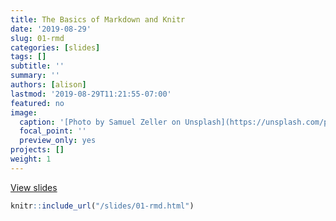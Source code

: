 ```yaml
---
title: The Basics of Markdown and Knitr
date: '2019-08-29'
slug: 01-rmd
categories: [slides]
tags: []
subtitle: ''
summary: ''
authors: [alison]
lastmod: '2019-08-29T11:21:55-07:00'
featured: no
image:
  caption: '[Photo by Samuel Zeller on Unsplash](https://unsplash.com/photos/387LUjMAiHI)'
  focal_point: ''
  preview_only: yes
projects: []
weight: 1
---
```


[View slides](/slides/01-rmd.html)

```r
knitr::include_url("/slides/01-rmd.html")
```

